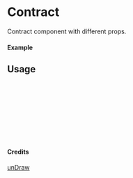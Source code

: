 
<Meta of={Contract} title="unDraw/Contract" />

# Contract

Contract component with different props.

#### Example

<Canvas of={Contract.Primary} />

## Usage

```ts
import { Contract } from "yadl-ui";

const Example = () => {
  return (
      <Contract />
  );
};

export default Example;
```

#### Credits
[unDraw](https://undraw.co/illustrations)
